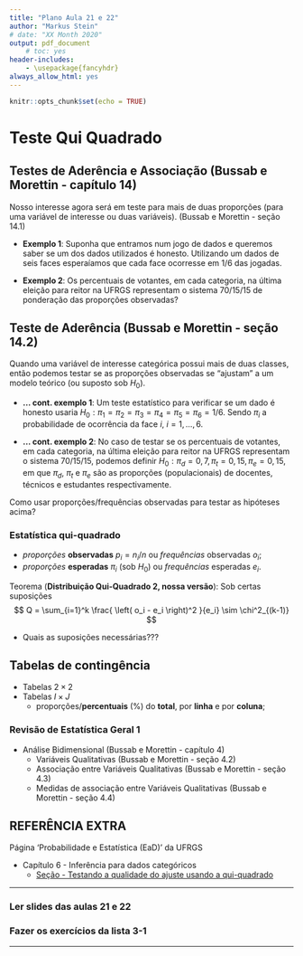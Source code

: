 ```yaml
---
title: "Plano Aula 21 e 22"
author: "Markus Stein"
# date: "XX Month 2020"
output: pdf_document
    # toc: yes
header-includes:
    - \usepackage{fancyhdr}
always_allow_html: yes
---
```

\addtolength{\headheight}{1.0cm} 
\pagestyle{fancyplain} 
\lhead{\includegraphics[height=1.5cm]{LogoIME.png}}
\rhead{\includegraphics[height=1.5cm]{images.jpeg}}
\chead{UNIVERSIDADE FEDERAL DO RIO GRANDE DO SUL \\
INSTITUTO DE MATEMÁTICA E ESTATÍSTICA \\
DEPARTAMENTO DE ESTATÍSTICA \\
\vspace{0.3cm}
MAT02215 - Estatística Geral 2 - 2021/1
}
\renewcommand{\headrulewidth}{0pt} 


```r
knitr::opts_chunk$set(echo = TRUE)
```

# Teste Qui Quadrado
## Testes de Aderência e Associação (Bussab e Morettin - capítulo 14)
Nosso interesse agora será em teste para mais de duas proporções (para uma variável de interesse ou duas variáveis). (Bussab e Morettin - seção 14.1) 

* **Exemplo 1**: Suponha que entramos num jogo de dados e queremos saber se um dos dados utilizados é honesto. Utilizando um dados de seis faces esperaíamos que cada face ocorresse em 1/6 das jogadas.

* **Exemplo 2**: Os percentuais de votantes, em cada categoria, na última eleição para reitor na UFRGS representam o sistema 70/15/15 de ponderação das proporções observadas?


## Teste de Aderência (Bussab e Morettin - seção 14.2)
Quando uma variável de interesse categórica possui mais de duas classes, então podemos testar se as proporções observadas se "ajustam" a um modelo teórico (ou suposto sob $H_0$).

* **... cont. exemplo 1**: Um teste estatístico para verificar se um dado é honesto usaria $H_0: \pi_1 = \pi_2 = \pi_3 = \pi_4 = \pi_5 = \pi_6 = 1/6$. Sendo $\pi_i$ a probabilidade de ocorrência da face $i$, $i=1,\ldots,6$.

* **... cont. exemplo 2**: No caso de testar se os percentuais de votantes, em cada categoria, na última eleição para reitor na UFRGS representam o sistema 70/15/15, podemos definir $H_0: \pi_d = 0,7, \pi_t = 0,15, \pi_e = 0,15$, em que $\pi_d$, $\pi_t$ e $\pi_e$ são as proporções (populacionais) de docentes, técnicos e estudantes respectivamente. 

Como usar proporções/frequências observadas para testar as hipóteses acima?

\vspace{0.5cm}

### Estatística qui-quadrado
* *proporções* **observadas** $p_i = n_i / n$ ou *frequências* observadas $o_i$; 
* *proporções* **esperadas** $\pi_i$ (sob $H_0$) ou *frequências* esperadas $e_i$.  
  
Teorema (**Distribuição Qui-Quadrado 2, nossa versão**): Sob certas suposições  
$$ Q = \sum_{i=1}^k \frac{ \left( o_i - e_i \right)^2 }{e_i} \sim \chi^2_{(k-1)} $$

* Quais as suposições necessárias???


\vspace{0.5cm}

## Tabelas de contingência 
* Tabelas $2 \times 2$
* Tabelas $I \times J$
    + proporções/**percentuais** (%) do **total**, por **linha** e por **coluna**;

### Revisão de Estatística Geral 1
* Análise Bidimensional (Bussab e Morettin - capítulo 4)
    + Variáveis Qualitativas (Bussab e Morettin - seção 4.2)
    + Associação entre Variáveis Qualitativas (Bussab e Morettin - seção 4.3)
    + Medidas de associação entre Variáveis Qualitativas (Bussab e Morettin - seção 4.4)

\vspace{0.5cm}


<!-- ## Para a prova 2 -->
<!-- * Ter o formulário em mãos. -->

<!-- Importante lembrar -->

<!-- * Suposições. -->
<!-- * Interpretações. -->
<!-- * Valor *p*,  para o teste ANOVA também. -->

\vspace{1cm}

## REFERÊNCIA EXTRA
Página 'Probabilidade e Estatística (EaD)' da UFRGS  

* Capítulo 6 - Inferência para dados categóricos 
    + [Seção - Testando a qualidade do ajuste usando a qui-quadrado](https://www.ufrgs.br/probabilidade-estatistica/livro/cpt6/ch6_inf_cat.html#testando-a-qualidade-do-ajuste-usando-a-qui-quadrado-t%C3%B3pico-especial)

\vspace{1cm}

***
### Ler slides das aulas 21 e 22
### Fazer os exercícios da lista 3-1
<!-- ### Fazer avaliação parcial da área 2 - PROVA 2!!! -->
***

